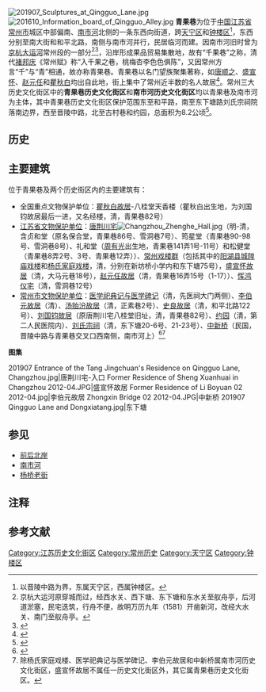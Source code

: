 [[File:201907_Sculptures_at_Qingguo_Lane.jpg|thumb]]
[[File:201610_Information_board_of_Qingguo_Alley.jpg|thumb]]
'''青果巷'''为位于[[中国|中国]][[江苏省|江苏省]][[常州市|常州市]]城区中部偏南、[[南市河|南市河]]北侧的一条东西向街道，跨[[天宁区|天宁区]]和[[钟楼区|钟楼区]]<ref group="注">以晋陵中路为界，东属天宁区，西属钟楼区。</ref>，东西分别至南大街和和平北路，南侧与南市河并行，民居临河而建。因南市河旧时曾为[[京杭大运河|京杭大运河]]常州段的一部分<ref group="注">京杭大运河原穿城而过，经西水关、西下塘、东下塘和东水关至舣舟亭，后河道淤塞，民宅迭筑，行舟不便，故明万历九年（1581）开凿新河，改经大水关、南门至舣舟亭。</ref><ref>{{cite web |url=http://www.changzhou.gov.cn/ns_news/233271343109564|title=《运河常州段遗产保护规划正式出炉》|accessdate=2014-12-19|work=|publisher=常州市政府}}</ref>，沿岸形成果品贸易集散地，故有“千果巷”之称，清代[[褚邦庆|褚邦庆]]《常州赋》称“入千果之巷，桃梅杏李色色俱陈”，又因常州方言“千”与“青”相通，故亦称青果巷。青果巷以名门望族聚集著称，如[[唐顺之|唐顺之]]、[[盛宣怀|盛宣怀]]、[[赵元任|赵元任]]和[[瞿秋白|瞿秋白]]均出自此地，街上集中了常州近半数的名人故居<ref>{{cite web|url=http://www.cztn.gov.cn/node/jxtn_A4/2011-8-25/118258161781964932.html|title=《常州青果巷——江南名士的摇篮》|accessdate=2014-12-19|work=|publisher=天宁区政府|archive-url=https://web.archive.org/web/20141219172953/http://www.cztn.gov.cn/node/jxtn_A4/2011-8-25/118258161781964932.html|archive-date=2014-12-19|dead-url=yes}}</ref>。常州三大历史文化街区中的'''青果巷历史文化街区'''和'''南市河历史文化街区'''均以青果巷及南市河为主体，其中青果巷历史文化街区保护范围东至和平路，南至东下塘路刘氏宗祠院落南边界，西至晋陵中路，北至古村巷和约园，总面积为8.2公顷<ref>{{cite web|url=http://www.czghj.gov.cn/info/CZGHJ4899.html|title=《常州历史文化名城保护规划（2013-2020）》|accessdate=2014-12-18|work=|publisher=常州市规划局|archive-url=https://web.archive.org/web/20141217163248/http://www.czghj.gov.cn/info/CZGHJ4899.html|archive-date=2014-12-17|dead-url=yes}}</ref>。

==历史==

==主要建筑==
位于青果巷及两个历史街区内的主要建筑有：

*全国重点文物保护单位：[[瞿秋白故居|瞿秋白故居]]-八桂堂天香楼（瞿秋白出生地，为刘国钧故居最后一进，又名经楼，清，青果巷82号）
*[[江苏省文物保护单位|江苏省文物保护单位]]：[[唐荆川宅|唐荆川宅]][[File:Changzhou_Zhenghe_Hall.jpg|right]]（明-清，含贞和堂（原名保合堂，青果巷86号、雪洞巷7号）、筠星堂（青果巷90-98号、雪洞巷8号）、礼和堂（[[周有光|周有光]]出生地，青果巷141弄1号-11号）和松健堂（青果巷8弄2号、3号、青果巷12弄））、[[常州戏楼群|常州戏楼群]]（包括其中的[[阳湖县城隍庙戏楼|阳湖县城隍庙戏楼]]和[[杨氏家庭戏楼|杨氏家庭戏楼]]，清，分别在新坊桥小学内和东下塘75号），[[盛宣怀故居_(常州)|盛宣怀故居]]（清，大马元巷18号），[[赵元任故居|赵元任故居]]（清，青果巷16弄15号（1-17））、[[恽鸿仪故居|恽鸿仪宅]]（清，雪洞巷12号）
*[[常州市文物保护单位|常州市文物保护单位]]：[[医学祀典记与医学碑记|医学祀典记与医学碑记]]（清，先医祠大门两侧）、[[李伯元故居|李伯元故居]]（清）、[[汤贻汾故居|汤贻汾故居]]（清，正素巷2号）、[[史良故居|史良故居]]（清，和平北路122号）、[[刘国钧故居_(常州)|刘国钧故居]]（原唐荆川宅八桂堂旧址，清，青果巷82号）、[[约园|约园]]（清，第二人民医院内）、[[刘氏宗祠_(常州)|刘氏宗祠]]（清，东下塘20-6号、21-23号）、[[中新桥|中新桥]]（民国，晋陵中路与青果巷交叉口西南侧，南市河上）<ref>{{cite web|url=http://news.cz001.com.cn/2009-03/24/content_167386.htm|title=《保护青果巷历史文化 不要动赚钱的脑筋》|accessdate=2014-12-18|work=|publisher=常州晚报|archive-url=https://web.archive.org/web/20141223061056/http://news.cz001.com.cn/2009-03/24/content_167386.htm|archive-date=2014-12-23|dead-url=yes}}</ref><ref group="注">除杨氏家庭戏楼、医学祀典记与医学碑记、李伯元故居和中新桥属南市河历史文化街区，盛宣怀故居不属任一历史文化街区外，其它属青果巷历史文化街区。</ref>
<p style="text-align:center">'''图集'''</p>
<gallery mode="packed-hover">
201907 Entrance of the Tang Jingchuan's Residence on Qingguo Lane, Changzhou.jpg|唐荆川宅-入口
Former Residence of Sheng Xuanhuai in Changzhou 2012-04.JPG|盛宣怀故居
Former Residence of Li Boyuan 02 2012-04.jpg|李伯元故居
Zhongxin Bridge 02 2012-04.JPG|中新桥
201907 Qingguo Lane and Dongxiatang.jpg|东下塘

</gallery>

==参见==
*[[前后北岸|前后北岸]]
*[[南市河|南市河]]
*[[杨桥老街|杨桥老街]]

== 注释 ==
{{reflist|group="注"|2}}

==参考文献==
{{commonscat|Qingguo Lane}}
{{Reflist|2}}
{{DEFAULTSORT:Q}}
{{江苏省历史文化名城}}
[[Category:江苏历史文化街区|Category:江苏历史文化街区]]
[[Category:常州历史|Category:常州历史]]
[[Category:天宁区|Category:天宁区]]
[[Category:钟楼区|Category:钟楼区]]